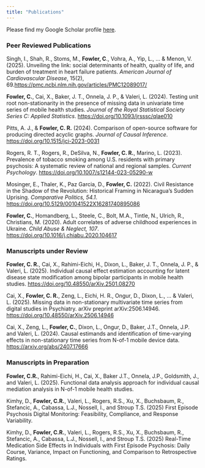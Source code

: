 ```yaml
---
title: "Publications"
---
```


Please find my Google Scholar profile [here](https://scholar.google.com/citations?hl=en&user=ScAs7hoAAAAJ). 

### Peer Reviewed Publications

Singh, I., Shah, R., Stoms, M., **Fowler, C**., Vohra, A., Yip, L., ... & Menon, V. (2025). Unveiling the link: social determinants of health, quality of life, and burden of treatment in heart failure patients. *American Journal of Cardiovascular Disease*, 15(2), 69.[https://pmc.ncbi.nlm.nih.gov/articles/PMC12089017/](https://pmc.ncbi.nlm.nih.gov/articles/PMC12089017/) 

**Fowler, C.**, Cai, X., Baker, J. T., Onnela, J. P., \& Valeri, L. (2024). Testing unit root non-stationarity in the presence of missing data in univariate time series of mobile health studies. *Journal of the Royal Statistical Society Series C: Applied Statistics*. [https://doi.org/10.1093/jrsssc/qlae010](https://doi.org/10.1093/jrsssc/qlae010) 

Pitts, A. J., \& **Fowler, C. R.** (2024).  Comparison of open-source software for producing directed acyclic graphs.  *Journal of Causal Inference*. [https://doi.org/10.1515/jci-2023-0031](https://doi.org/10.1515/jci-2023-0031)

Rogers, R. T., Rogers, R., DeSilva, N., **Fowler, C. R.**, Marino, L. (2023). Prevalence of tobacco smoking among U.S. residents with primary psychosis: A systematic review of national and regional samples. *Current Psychology*. [https://doi.org/10.1007/s12144-023-05290-w](https://doi.org/10.1007/s12144-023-05290-w) 

Mosinger, E., Thaler, K., Paz Garcia, D., 
**Fowler, C.** (2022). Civil Resistance in the Shadow of the Revolution: Historical Framing in Nicaragua’s Sudden Uprising. *Comparative Politics, 54.1*. [https://doi.org/10.5129/001041522X16281740895086](https://doi.org/10.5129/001041522X16281740895086) 

**Fowler, C.**, Homandberg, L., Steele, C., Bolt, M.A., Tintle, N., Ulrich, R., Christians, M. (2020). Adult correlates of adverse childhood experiences in Ukraine. *Child Abuse \& Neglect, 107*. [https://doi.org/10.1016/j.chiabu.2020.104617](https://doi.org/10.1016/j.chiabu.2020.104617) 

### Manuscripts under Review

**Fowler, C. R.**, Cai, X., Rahimi-Eichi, H., Dixon, L., Baker, J. T., Onnela, J. P., & Valeri, L. (2025). Individual causal effect estimation accounting for latent disease state modification among bipolar participants in mobile health studies. [https://doi.org/10.48550/arXiv.2501.08270](https://doi.org/10.48550/arXiv.2501.08270)

Cai, X., **Fowler, C. R.**, Zeng, L., Eichi, H. R., Ongur, D., Dixon, L., ... & Valeri, L. (2025). Missing data in non-stationary multivariate time series from digital studies in Psychiatry. arXiv preprint arXiv:2506.14946. [https://doi.org/10.48550/arXiv.2506.14946](https://doi.org/10.48550/arXiv.2506.14946)

Cai, X., Zeng, L., **Fowler, C.**, Dixon, L., Ongur, D., Baker, J.T., Onnela, J.P. and Valeri, L. (2024). Causal estimands and identification of time-varying effects in non-stationary time series from N-of-1 mobile device data.  [https://arxiv.org/abs/2407.17666](https://arxiv.org/abs/2407.17666)

### Manuscripts in Preparation

**Fowler, C.R.**, Rahimi-Eichi, H., Cai, X., Baker J.T., Onnela, J.P.,  Goldsmith, J., and  Valeri, L. (2025). Functional data analysis approach for individual causal mediation analysis in N-of-1 mobile health studies.  

Kimhy, D., **Fowler, C.R.**, Valeri, L., Rogers, R.S., Xu, X., Buchsbaum, R., Stefancic, A., Cabassa, L.J., Nossell, I., and Stroup T.S. (2025) First Episode Psychosis Digital Monitoring: Feasibility, Compliance, and Response Variability.

Kimhy, D., **Fowler, C.R.**, Valeri, L., Rogers, R.S., Xu, X., Buchsbaum, R., Stefancic, A., Cabassa, L.J., Nossell, I., and Stroup T.S. (2025) Real-Time Medication Side Effects in Individuals with First Episode Psychosis: Daily Course, Variance, Impact on Functioning, and Comparison to Retrospective Ratings.



